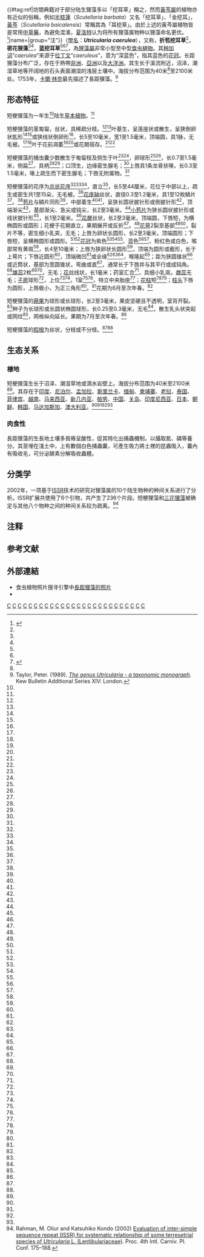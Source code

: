 {{noteTA
|G1=Carnivorous Plant
}}
{{Speciesbox 
| taxon = Utricularia caerulea
| image = Utricularia caerulea.JPG
| authority = [[L.|L.]]
| synonyms =
*''Calpidisca takenakai''<br /><small>[[中井猛之进|Nakai]]</small>
*''Pelidnia caerulea''<br /><small>([[L.|L.]]) [[约翰·亨德利·伯恩哈特|Barnhart]]</small>
*''Utricularia albiflora''<br /><small>[[Griff.|Griff.]]</small>
*''Utricularia albina''<br /><small>[[Ridl.|Ridl.]]</small>
*[''Utricularia baueri''<br /><small>[[Benth.|Benth.]]]</small>
*''Utricularia bifida''<br /><small>[[Ruth_Macrae|Macrae]] ex [[A.DC.|A.DC.]]</small>
*''Utricularia caerulea'' var. ''filicaulis''<br /><small>([[Wall.|Wall.]] ex A.DC.) Haines</small>
*''Utricularia campestris''<br /><small>[[Miq.|Miq.]] ex [[C.B.Clarke|C.B.Clarke]]</small>
*''Utricularia capillaris''<br /><small>[[D.Don|D.Don]]</small>
*''Utricularia cavalerii''<br /><small>[[Stapf|Stapf]]</small>
*''Utricularia charnleyensis''<br /><small>[[W.Fitzg.|W.Fitzg.]]</small>
*''Utricularia complanata''<br /><small>Wall.</small>
*''Utricularia filicaulis''<br /><small>Wall.</small>
*''Utricularia filicaulis'' var. ''papillosa''<br /><small>[[Pellegr.|Pellegr.]]</small>
*''Utricularia kerrii''<br /><small>[[Craib|Craib]]</small>
*''Utricularia nivea''<br /><small>[[Vahl|Vahl]]</small>
*''Utricularia nivea'' var. ''rosea''<br /><small>([[Edgew.|Edgew.]]) Trimen</small>
*''Utricularia obscura''<br /><small>[[R.Br.|R.Br.]] ex Benth.</small>
*''Utricularia obtusiloba''<br /><small>[[Benj.|Benj.]]</small>
*''Utricularia ophirensis''<br /><small>Ridl.</small>
*''Utricularia paucifolia''<br /><small>Benj.</small>
*''Utricularia purpurea''<br /><small>[[Willd.|Willd.]] ex Benj.</small>
*''Utricularia racemosa''<br /><small>Wall.</small>
*''Utricularia racemosa'' var. ''filicaulis''<br /><small>(Wall. ex A.DC.) C.B.Clarke</small>
*''Utricularia racemosa'' var. ''rosea''<br /><small>(Edgew.) [[Thwaites|Thwaites]]</small>
*''Utricularia ramosa''<br /><small>Vahl</small>
*''Utricularia rosea''<br /><small>Edgew.</small>
*''Utricularia roseopurpurea''<br /><small>Stapf ex [[Gamble|Gamble]]</small>
*''Utricularia sampathii''<br /><small>[[Subr.|Subr.]] & [[Yogan.|Yogan.]]</small>
*''Utricularia sootepensis''<br /><small>Craib</small>
*''Utricularia squamosa''<br /><small>Benj.</small>
}}

{{tsSingle|type = {{{1}}}|varselect = {{{2}}}|link = 長距狸藻|cn = '''短梗狸藻'''<ref name=ZGZWZ /><ref name=ZJ>{{cite encyclopedia| title=短梗挖耳草| url=http://v2.cvh.org.cn/difangzhi/zhejiang/page/6/074.pdf| encyclopedia=浙江植物志| publisher=浙江科学技术出版社| editor=郑朝宗| year=1993| volume=6| pages=74| ISBN=9787534106477}}{{dead link|date=2018年5月 |bot=InternetArchiveBot |fix-attempted=yes }}</ref><ref name=AH>{{cite encyclopedia| title=短梗挖耳草| url=http://v2.cvh.org.cn/difangzhi/anhui/page/4/415.pdf| encyclopedia=安徽植物志| publisher=安徽科学技术出版社| editor=钱啸虎| year=1991| volume=4| pages=415}}{{dead link|date=2018年5月 |bot=InternetArchiveBot |fix-attempted=yes }}</ref><ref name=SD>{{cite encyclopedia| title=短梗挖耳草| url=http://v2.cvh.org.cn/difangzhi/shandong/page/%E4%B8%8B%E5%8D%B7/1166.pdf| encyclopedia=山东植物志| publisher=青岛出版社| editor=陈汉斌| year=1990| volume=2| pages=1166–1167| ISBN=7-5436-0549-5}}{{dead link|date=2018年5月 |bot=InternetArchiveBot |fix-attempted=yes }}</ref>|tw = '''長距狸藻'''<ref name=ZGZWZ>{{cite encyclopedia| url=http://v2.cvh.org.cn/zhiwuzhi/page/69/593a.pdf| title=短梗挖耳草| encyclopedia=[[中国植物志|中国植物志]]| publisher=科学出版社| author=李振宇| year=1990| volume=69| pages=593–594}}{{dead link|date=2018年5月 |bot=InternetArchiveBot |fix-attempted=yes }}</ref>}}{{#tag:ref|坊間典籍对于部分陆生狸藻多以「挖耳草」稱之，然而[[黃芩屬|黃芩屬]]的植物亦有近似的俗稱，例如[[半枝蓮|半枝蓮]]（''Scutellaria barbata''）又名「挖耳草」、「金挖耳」，[[黃芩|黃芩]]（''Scutellaria baicalensis''）常稱其為「耳挖草」。由於上述的黃芩屬植物皆是常用[[中草藥|中草藥]]，為避免混淆，[[夏洛特_(植物作家)|夏洛特]]认为将所有狸藻属物种以狸藻命名更优。<ref name="夏洛特2007">{{cite book | title=[[食蟲植物觀賞&栽培圖鑑|食蟲植物觀賞&栽培圖鑑]] | publisher=商周出版 | author=夏洛特 | year=2007 | pages=218 | isbn=978-986-124-850-9}}</ref>|name=|group="注"}}（[[學名|學名]]：'''''Utricularia caerulea'''''），又称{{tsSingle|type = {{{1}}}|varselect = {{{2}}}|link = 短梗挖耳草|cn = '''长距挖耳草'''<ref name=ZGZWZ />|tw = '''短梗挖耳草'''<ref name=ZGZWZ /><ref name=ZJ /><ref name=AH /><ref name=SD />}}，'''折苞挖耳草'''<ref name=ZGZWZ />，'''密花狸藻'''<ref name=ZGZWZ /><ref name=AH />，'''蓝挖耳草'''<ref name=AH /><ref name=SD /><ref name=FloraBase>{{FloraBase|name=''Utricularia caerulea''|id=7129}}</ref>，為[[狸藻屬|狸藻屬]]非常小型至中型[[食虫植物|食虫植物]]。其[[种加词|种加词]]“''caerulea''”来源于[[拉丁文|拉丁文]]“''caeruleus''”，意为“深蓝色”，指其蓝色的[[花冠|花冠]]。长距狸藻分布广泛，存在于熱帶[[非洲|非洲]]、[[亞洲|亞洲]]以及[[大洋洲|大洋洲]]。其生长于溪流附近，沼泽，潮湿草地等开阔地的石头表面潮湿的浅层土壤中。海拔分布范围为40米<ref name=ZGZWZ />至2100米处。1753年，[[卡爾·林奈|卡爾·林奈]]最先描述了長距狸藻。<ref name="Taylor 1989">Taylor, Peter. (1989). ''[[狸藻属——分类学专著|The genus Utricularia - a taxonomic monograph]]''. Kew Bulletin Additional Series XIV: London.</ref>

== 形态特征 ==
短梗狸藻为一年生<ref name=AH />陆生[[草本植物|草本植物]]。<ref name=ZGZWZ />

短梗狸藻的茎匍匐，丝状，具稀疏分枝。<ref name=ZGZWZ /><ref name=ZJ />叶基生，呈莲座状或散生，呈狭倒卵状匙形<ref name=ZGZWZ /><ref name=SD />或狭线状倒卵形<ref name=AH />，长5至10毫米，宽1至1.5毫米，顶端圆，具1脉，无毛被。<ref name=ZGZWZ /><ref name=ZJ />叶于花前凋萎<ref name=AH /><ref name=SD />或花期宿存。<ref name=ZGZWZ /><ref name=ZJ />

短梗狸藻的捕虫囊少数散生于匍匐枝及侧生于叶<ref name=ZJ /><ref name=SD />，卵球形<ref name=ZJ /><ref name=SD />，长0.7至1.5毫米，侧扁<ref name=ZJ />，具柄<ref name=ZJ /><ref name=SD />；口顶生，边缘密生腺毛；<ref name=SD />上唇具1条龙骨状喙，长0.3至1.5毫米，喙上疏生而下密生腺毛；下唇无附属物。<ref name=ZGZWZ />

短梗狸藻的花序为[[总状花序|总状花序]]<ref name=ZJ /><ref name=AH /><ref name=SD />，直立<ref name=ZJ />，长5至44厘米，花位于中部以上，疏生或密生共1至15朵，无毛被。<ref name=ZGZWZ />[[花序轴|花序轴]]丝状，直径0.3至1.2毫米，具1至12枚鳞片<ref name=ZJ />。<ref name=ZGZWZ />[[苞片|苞片]]与鳞片同形<ref name=ZJ />，中部着生<ref name=ZJ /><ref name=SD />，呈狭长圆状披针形或倒披针形<ref name=ZJ />，顶端渐尖<ref name=ZJ />，基部渐尖、急尖或钝尖，长2至3毫米。<ref name=ZGZWZ />[[小苞片|小苞片]]为狭长圆状披针形或线状披针形<ref name=ZJ />，长1至2毫米。<ref name=ZGZWZ />[[花梗|花梗]]丝状，长2至3毫米，顶端圆，下唇短，为横椭圆形或圆形；花梗于花期直立，果期展开或反折<ref name=ZJ />。<ref name=ZGZWZ />[[花萼|花萼]]2裂至基部<ref name=AH /><ref name=SD />，裂片不等，密生细小乳突，无毛；上唇为卵状长圆形，长2至3毫米，顶端圆形；下唇短，呈横椭圆形或圆形。<ref name=ZGZWZ /><ref name=ZJ />[[花冠|花冠]]为紫色<ref name=ZJ /><ref name=AH /><ref name=SD />、蓝色<ref name=ZJ /><ref name=SD />、粉红色或白色，喉部常有黄斑<ref name=ZJ />，长4至10毫米；上唇为狭卵状长圆形<ref name=ZJ />，顶端为圆形或截形，长于上萼片；下唇近圆形<ref name=ZJ />，顶端微凹<ref name=ZGZWZ />或全缘<ref name=ZJ /><ref name=AH /><ref name=SD />，喉隆起<ref name=ZJ />；距为狭圆锥状<ref name=ZJ />或近筒状，基部为宽圆锥状，弯曲或直<ref name=ZJ />，通常长于下唇并与其平行或成钝角。<ref name=ZGZWZ />[[雄蕊|雄蕊]]2枚<ref name=AH /><ref name=SD />，无毛；[[花丝|花丝]]线状，长1毫米；药室汇合<ref name=ZJ />，具细小乳突。[[雌蕊|雌蕊]]无毛；[[子房|子房]]球形<ref name=ZJ />，上位<ref name=AH /><ref name=SD />，1室<ref name=AH /><ref name=SD />，特立中央胎座<ref name=SD />；[[花柱|花柱]]短<ref name=ZJ /><ref name=AH />；[[柱头|柱头]]下唇为圆形，上唇极小，为正三角形<ref name=ZJ />。<ref name=ZGZWZ />花期为6月至次年春。<ref name=ZGZWZ />

短梗狸藻的[[蒴果|蒴果]]为球形或长球形，长2至3毫米，果皮坚硬且不透明，室背开裂。<ref name=ZGZWZ />种子为长球形或长圆状椭圆球形，长0.25至0.3毫米，无毛<ref name=ZJ />，散生乳头状突起或网纹<ref name=ZJ />，网格纵向延长。果期为7月至次年春。<ref name=ZGZWZ />

短梗狸藻的[[假根|假根]]为丝状，分枝或不分枝。<ref name=ZGZWZ /><ref name=ZJ />

== 生态关系 ==
===棲地===
短梗狸藻生长于沼泽、潮湿草地或滴水岩壁上。海拔分布范围为40米至2100米<ref name="Taylor 1989" />。其存在于[[印度|印度]]、[[尼泊尔|尼泊尔]]、[[孟加拉|孟加拉]]、[[斯里兰卡|斯里兰卡]]、[[缅甸|缅甸]]、[[柬埔寨|柬埔寨]]、[[老挝|老挝]]、[[泰国|泰国]]、[[菲律宾|菲律宾]]、[[越南|越南]]、[[马来西亚|马来西亚]]、[[新几内亚|新几内亚]]、[[帕劳|帕劳]]、[[中国|中国]]、[[关岛|关岛]]、[[印度尼西亚|印度尼西亚]]、[[日本|日本]]、[[朝鲜|朝鲜]]、[[韩国|韩国]]、[[马达加斯加|马达加斯加]]、[[澳大利亚|澳大利亚]]。<ref name=ZGZWZ /><ref name=ZJ /><ref name=AH /><ref name=SD />
===肉食性===
長距狸藻的生長地土壤多貧瘠呈酸性，促其特化出捕蟲機制，以攝取氮、磷等養分。其莖埋在淺土中，上有數個白色捕蟲囊，可產生吸力將土裡的昆蟲吸入，囊內有吸收毛，可分泌酵素分解吸收蟲體。

== 分类学 ==
2002年，一项基于[[ISSR|ISSR]]技术的研究对狸藻属的10个陆生物种的种间关系进行了分析。ISSR扩展共使用了6个引物，共产生了236个片段。短梗狸藻和[[三花狸藻|三花狸藻]]{{small|（''U. triflora''）}}被确定与其他八个物种之间的种间关系较为疏离。<ref name=Rahman>Rahman, M. Oliur and Katsuhiko Kondo (2002) [http://www.carnivorousplants.org/cpn/articles/ICPS2002confp175_188.pdf Evaluation of inter-simple sequence repeat (ISSR) for systematic relationship of some terresetrial species of ''Utricularia'' L. (Lentibulariaceae)]. Proc. 4th Intl. Carniv. Pl. Conf. 175–188.</ref>

{{clade| style=font-size:100%;line-height:80%
|1={{clade
   |1={{clade
       |1={{clade
          |1=[[高山狸藻|高山狸藻]]
          |2=[[长叶狸藻|长叶狸藻]]
          }} 
       |2={{clade
          |1={{clade
             |1={{clade
                |1={{clade
                   |1={{clade
                      |1={{clade
                         |1=[[紫水晶狸藻|紫水晶狸藻]]
                         |2=[[双裂苞狸藻|双裂苞狸藻]]
                         }}
                      |2={{clade
                         |1=[[两裂狸藻|两裂狸藻]]
                         |2=[[洪堡狸藻|洪堡狸藻]]
                         }}
                      }}
                   |2={{clade
                      |1=[[延长狸藻|延长狸藻]]
                      |2=[[湿地狸藻|湿地狸藻]]
                      }}
                   }}
                |2='''短梗狸藻'''
                }}
             |2=[[三花狸藻|三花狸藻]]
             }}
          }}     
       }}
   }}
}}

== 注释 ==
{{reflist|group="注"}}

== 参考文献 ==
{{Reflist|2}}

==外部連結==
{{refbegin|2}}
* 食虫植物照片搜寻引擎中[http://www.cpphotofinder.com/utricularia-caerulea-604.html 長距狸藻的照片]
* {{cite web | url=http://89sky.net/vbb/showthread.php?t=465 | title=長距挖耳草 | publisher=89sky園長生物網 | date=2007-09-14 }}{{dead link|date=2018年5月 |bot=InternetArchiveBot |fix-attempted=yes }}
{{Commons-inline|Utricularia caerulea|長距狸藻}}
{{wikispecies-inline|Utricularia caerulea|長距狸藻}}
{{refend}}

{{Utricularia}}
{{两岸三地食虫植物}}
{{Taxonbar|from=Q1246947}}

[[Category:非洲食虫植物|C]]
[[Category:亚洲食虫植物|C]]
[[Category:澳大利亚食虫植物|C]]
[[Category:印度植物|C]]
[[Category:尼泊尔植物|C]]
[[Category:孟加拉国植物|C]]
[[Category:斯里蘭卡植物|C]]
[[Category:緬甸植物|C]]
[[Category:柬埔寨植物|C]]
[[Category:老挝植物|C]]
[[Category:泰国植物|C]]
[[Category:菲律宾植物|C]]
[[Category:越南植物|C]]
[[Category:馬來西亞植物|C]]
[[Category:新几内亚植物|C]]
[[Category:帕劳植物|C]]
[[Category:中国植物|C]]
[[Category:关岛植物|C]]
[[Category:印度尼西亚植物|C]]
[[Category:日本植物|C]]
[[Category:朝鲜植物|C]]
[[Category:韩国植物|C]]
[[Category:马达加斯加植物|C]]
[[Category:狸藻屬|C]]
[[Category:龙骨瓣狸藻组|C]]
[[Category:卡尔·林奈命名的生物分类|C]]